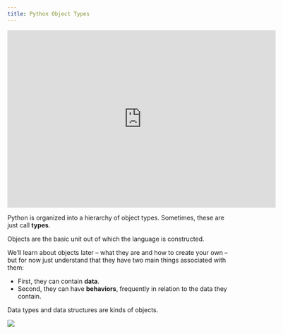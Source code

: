 ```yaml
---
title: Python Object Types
---
```


<iframe id="kmsembed-1_s0lxdwyp" width="608" height="402" src="https://343772-1.kaf.kaltura.com/embed/secure/iframe/entryId/1_s0lxdwyp/uiConfId/50243942/pbc/353035032/st/0" class="kmsembed" allowfullscreen webkitallowfullscreen mozAllowFullScreen allow="autoplay *; fullscreen *; encrypted-media *" referrerPolicy="no-referrer-when-downgrade" sandbox="allow-downloads allow-forms allow-same-origin allow-scripts allow-top-navigation allow-pointer-lock allow-popups allow-modals allow-orientation-lock allow-popups-to-escape-sandbox allow-presentation allow-top-navigation-by-user-activation" frameborder="0" title="DS 5100 M02 Data Types and Structures"></iframe>

Python is organized into a hierarchy of object types. Sometimes, these are just call **types**.

Objects are the basic unit out of which the language is constructed.

We'll learn about objects later -- what they are and how to create your own -- but for now just understand that they have two main things associated with them:

* First, they can contain **data**.
* Second, they can have **behaviors**, frequently in relation to the data they contain.

Data types and data structures are kinds of objects.

![](../media/Python_3._The_standard_type_hierarchy.png)
